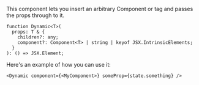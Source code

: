 <Title>{"<Dynamic>"}</Title>

This component lets you insert an arbitrary Component or tag and passes the props through to it.

```tsx
function Dynamic<T>(
  props: T & {
    children?: any;
    component?: Component<T> | string | keyof JSX.IntrinsicElements;
  }
): () => JSX.Element;
```

Here's an example of how you can use it:

```tsx
<Dynamic component={<MyComponent>} someProp={state.something} />
```
